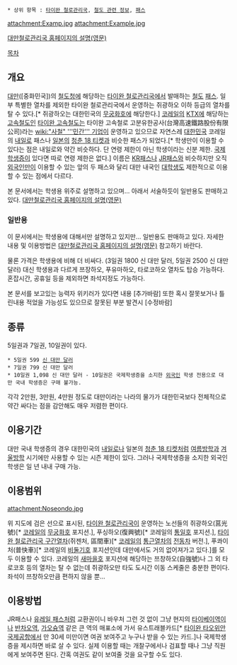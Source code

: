  * 상위 항목 : [[타이완 철로관리국]], [[철도 관련 정보]], [[패스]]

attachment:Examp.jpg
attachment:Example.jpg

{{{+1 台灣鐵路周遊卷(대만철로주유권) / Taiwan Rail Pass }}}

[http://www.railway.gov.tw/en/CP.aspx?sn=17088&n=19744 대만철로관리국 홈페이지의 설명(영문)]

[[목차]]

== 개요 ==

[[대만]]([중화민국])의 [[철도청]]에 해당하는 [[타이완 철로관리국]]에서 발매하는 [[철도]] [[패스]]. 일부 특별한 열차를 제외한 타이완 철로관리국에서 운영하는 쥐광하오 이하 등급의 열차를 탈 수 있다.[* 쥐광하오는 대한민국의 [[무궁화호]]에 해당한다.] [[코레일]]의 [[KTX]]에 해당하는 [[고속철도]]인 [[타이완 고속철도]]는 타이완 고속철로 고분유한공사(台灣高速鐵路股份有限公司)라는 [[wiki:"사철" '''민간''' 기업]]이 운영하고 있으므로 자연스레 [[대한민국]] 코레일의 [[내일로]] 패스나 [[일본]]의 [[청춘 18 티켓]]과 비슷한 패스가 되었다.[* 학생만이 이용할 수 있다는 점은 내일로와 약간 비슷하다. 단 연령 제한이 아닌 학생이라는 신분 제한. [[국제학생증]]이 있다면 따로 연령 제한은 없다.]  이름은 [[KR패스]]나 [[JR패스]]와 비슷하지만 오직 [[외국인]]만이 이용할 수 있는 앞의 두 패스와 달리 대만 내국인 [[대학생]]도 제한적으로 이용할 수 있는 점에서 다르다.

본 문서에서는 학생용 위주로 설명하고 있으며... 아래서 서술하듯이 일반용도 판매하고 있다.
[http://www.railway.gov.tw/en/CP.aspx?sn=16972&n=19588#a10 대만철로관리국 홈페이지의 설명(영문)]

=== 일반용 ===

이 문서에서는 학생용에 대해서만 설명하고 있지만... 일반용도 판매하고 있다.
자세한 내용 및 이용방법은 [http://www.railway.gov.tw/en/CP.aspx?sn=16972&n=19588#a10 대만철로관리국 홈페이지의 설명(영문)] 참고하기 바란다.

물론 가격은 학생용에 비해 더 비싸다. (3일권 1800 신 대만 달러, 5일권 2500 신 대만 달러)
대신 학생용과 다르게 쯔장하오, 푸유마하오, 타로코하오 열차도 탑승 가능하다. 혼잡시간, 공휴일 등을 제외하면 좌석지정도 가능하다.

본 문서를 보고있는 능력자 위키러가 있다면 내용 [추가바람]
또한 혹시 잘못보거나 틀린내용 적었을 가능성도 있으므로 잘못된 부분 발견시 [수정바람]


== 종류 ==

5일권과 7일권, 10일권이 있다.

 * 5일권 599 [[신 대만 달러]]
 * 7일권 799 신 대만 달러
 * 10일권 1,098 신 대만 달러 - 10일권은 국제학생증을 소지한 [[외국인]] 학생 전용으로 대만 국내 학생증은 구매 불가능.

각각 2만원, 3만원, 4만원 정도로 대만이라는 나라의 물가가 대한민국보다 전체적으로 약간 싸다는 점을 감안해도 매우 저렴한 편이다.

== 이용기간 ==
대만 국내 학생증의 경우 대한민국의 [[내일로]]나 일본의 [[청춘 18 티켓]]처럼 [[여름방학]]과 [[겨울방학]] 시기에만 사용할 수 있는 시즌 제한이 있다. 그러나 국제학생증을 소지한 외국인 학생은 일 년 내내 구매 가능.

== 이용범위 ==
attachment:Noseondo.jpg

위 지도에 검은 선으로 표시된, [[타이완 철로관리국]]이 운영하는 노선들의 쥐광하오(莒光號)[* [[코레일]]의 [[무궁화호]] 포지션.], 푸싱하오(復興號)[* 코레일의 [[통일호]] 포지션.], [[타이완 철로관리국 구간열차]](쥐젠처, 區間車)[* [[코레일]]의 [[통근열차]]의 [[전동차]] 버전.], 푸콰이처(普快車)[* 코레일의 [[비둘기호]] 포지션인데 대만에서도 거의 없어져가고 있다.]를 모두 이용할 수 있다. 코레일의 [[새마을호]] 포지션에 해당하는 쯔창하오(自強號)나 그 외 타로코호 등의 열차는 탈 수 없는데 쥐광하오만 타도 도시간 이동 스케줄은 충분한 편이다. 좌석이 쯔창하오만큼 편하지 않을 뿐...

== 이용방법 ==
JR패스나 [[유레일 패스]]처럼 교환권이니 바우처 그런 것 없이 그냥 현지의 [[타이베이역]]이나 [[반차오역]], [[가오슝역]] 같은 큰 역의 매표소에 가서 유스트래블카드[* [[타이완 타오위안 국제공항]]에서 만 30세 미만이면 여권 보여주고 누구나 받을 수 있는 카드.]나 국제학생증을 제시하면 바로 살 수 있다. 실제 이용할 때는 개찰구에서나 검표할 때나 그냥 직원에게 보여주면 된다. 간혹 여권도 같이 보여줄 것을 요구할 수도 있다.
